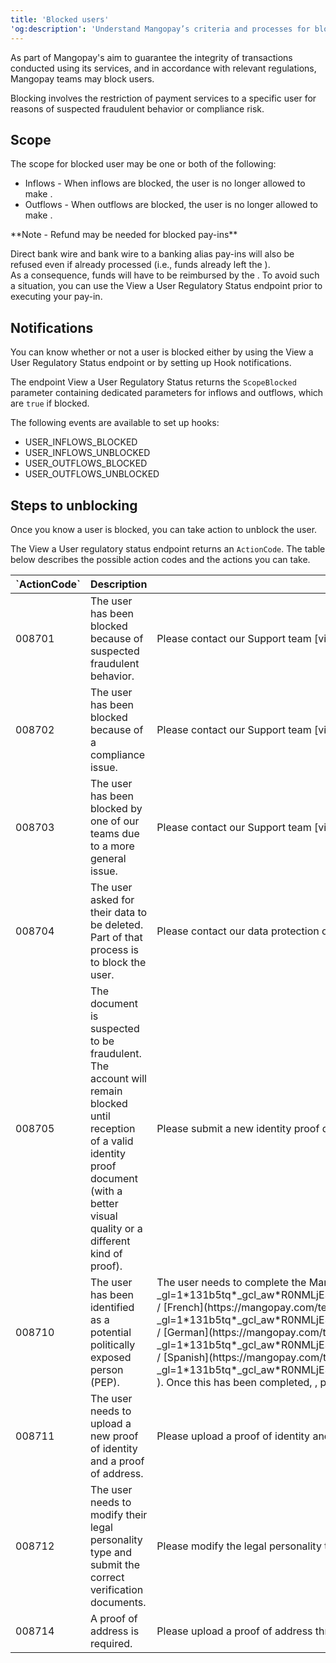 ```yaml
---
title: 'Blocked users'  
'og:description': 'Understand Mangopay’s criteria and processes for blocking users, including the reasons why and steps you can take to get them unblocked.'  
---
```

  
  

As part of Mangopay's aim to guarantee the integrity of transactions conducted using its services, and in accordance with relevant regulations, Mangopay teams may block users.  

Blocking involves the restriction of payment services to a specific user for reasons of suspected fraudulent behavior or compliance risk.  

## Scope  

The scope for blocked user may be one or both of the following:  
- Inflows - When inflows are blocked, the user is no longer allowed to make <PayIn content="pay-ins" />.  
- Outflows - When outflows are blocked, the user is no longer allowed to make <Payout content="payouts" />.  

<Note>  
**Note - Refund may be needed for blocked pay-ins** 
  
Direct bank wire and bank wire to a banking alias pay-ins will also be refused even if already processed (i.e., funds already left the <Issuer content="issuing bank" />).  
As a consequence, funds will have to be reimbursed by the <Platform content="platform" />. To avoid such a situation, you can use the View a User Regulatory Status endpoint prior to executing your pay-in.  
</Note>  

## Notifications  

You can know whether or not a user is blocked either by using the View a User Regulatory Status endpoint or by setting up Hook notifications.  

The endpoint View a User Regulatory Status returns the `ScopeBlocked` parameter containing dedicated parameters for inflows and outflows, which are `true` if blocked.  

The following events are available to set up hooks:  
- USER_INFLOWS_BLOCKED  
- USER_INFLOWS_UNBLOCKED  
- USER_OUTFLOWS_BLOCKED  
- USER_OUTFLOWS_UNBLOCKED  

## Steps to unblocking  

Once you know a user is blocked, you can take action to unblock the user.  

The View a User regulatory status endpoint returns an `ActionCode`. The table below describes the possible action codes and the actions you can take.

<table class="html-table">
    <thead>
        <tr>
            <th class="header">`ActionCode`</th>
            <th class="header">Description</th>
            <th class="header">Action to take</th>
        </tr>
    </thead>
    <tbody>
        <tr>
            <td class="content">008701</td>
            <td class="content">The user has been blocked because of suspected fraudulent behavior.</td>
            <td class="content">Please contact our Support team [via the Hub](https://hub.mangopay.com/), submitting your request under _My users_ > _Blocked user_.</td>
        </tr>
        <tr>
            <td class="content">008702</td>
            <td class="content">The user has been blocked because of a compliance issue.</td>
            <td class="content">Please contact our Support team [via the Hub](https://hub.mangopay.com/), submitting your request under _My users_ > _Blocked user_.</td>
        </tr>
        <tr>
            <td class="content">008703</td>
            <td class="content">The user has been blocked by one of our teams due to a more general issue.</td>
            <td class="content">Please contact our Support team [via the Hub](https://hub.mangopay.com/), submitting your request under _My users_ > _Blocked user_.</td>
        </tr>
        <tr>
            <td class="content">008704</td>
            <td class="content">The user asked for their data to be deleted. Part of that process is to block the user.</td>
            <td class="content">Please contact our data protection officer via email to dpo.mangopay@mangopay.com.</td>
        </tr>
        <tr>
            <td class="content">008705</td>
            <td class="content">The document is suspected to be fraudulent. The account will remain blocked until reception of a valid identity proof document (with a better visual quality or a different kind of proof).</td>
            <td class="content">Please submit a new identity proof document, if possible a different one. For further inquiries, please contact our Support team [via the Hub](https://hub.mangopay.com/), submitting your request under _My users_ > _Blocked user_.</td>
        </tr>
        <tr>
            <td class="content">008710</td>
            <td class="content">The user has been identified as a potential politically exposed person (PEP).</td>
            <td class="content">The user needs to complete the Mangopay Declaration Regarding Politically Exposed Persons ([English](https://mangopay.com/terms/PEP/PEP_form_EN.pdf?_gl=1*131b5tq*_gcl_aw*R0NMLjE3MDk1Njc5MDkuQ2p3S0NBaUFfNVd2QmhCQUVpd0FadENVNzVvWHp3TGgyN0tEMjV6TUpMQW5SUml5ODN2N1VFX2wyenBOVjlDekEtRzdoSTMxVmNpajhob0MtdVVRQXZEX0J3RQ..*_gcl_au*MjEwODM1NDE0OS4xNzA4OTQyNjUz) / [French](https://mangopay.com/terms/PEP/PEP_form_FR.pdf?_gl=1*131b5tq*_gcl_aw*R0NMLjE3MDk1Njc5MDkuQ2p3S0NBaUFfNVd2QmhCQUVpd0FadENVNzVvWHp3TGgyN0tEMjV6TUpMQW5SUml5ODN2N1VFX2wyenBOVjlDekEtRzdoSTMxVmNpajhob0MtdVVRQXZEX0J3RQ..*_gcl_au*MjEwODM1NDE0OS4xNzA4OTQyNjUz) / [German](https://mangopay.com/terms/PEP/PEP_form_DE.pdf?_gl=1*131b5tq*_gcl_aw*R0NMLjE3MDk1Njc5MDkuQ2p3S0NBaUFfNVd2QmhCQUVpd0FadENVNzVvWHp3TGgyN0tEMjV6TUpMQW5SUml5ODN2N1VFX2wyenBOVjlDekEtRzdoSTMxVmNpajhob0MtdVVRQXZEX0J3RQ..*_gcl_au*MjEwODM1NDE0OS4xNzA4OTQyNjUz) / [Spanish](https://mangopay.com/terms/PEP/PEP_form_ES.pdf?_gl=1*131b5tq*_gcl_aw*R0NMLjE3MDk1Njc5MDkuQ2p3S0NBaUFfNVd2QmhCQUVpd0FadENVNzVvWHp3TGgyN0tEMjV6TUpMQW5SUml5ODN2N1VFX2wyenBOVjlDekEtRzdoSTMxVmNpajhob0MtdVVRQXZEX0J3RQ..*_gcl_au*MjEwODM1NDE0OS4xNzA4OTQyNjUz) ). Once this has been completed, , please contact our Support team [via the Hub](https://hub.mangopay.com/), submitting your request under _My users_ > _Blocked user_.</td>
        </tr>
        <tr>
            <td class="content">008711</td>
            <td class="content">The user needs to upload a new proof of identity and a proof of address.</td>
            <td class="content">Please upload a proof of identity and a proof of address (e.g., utility bill) through the dashboard. Once done,  please contact our Support team [via the Hub](https://hub.mangopay.com/), submitting your request under _My users_ > _Blocked user_.</td>
        </tr>
        <tr>
            <td class="content">008712</td>
            <td class="content">The user needs to modify their legal personality type and submit the correct verification documents.</td>
            <td class="content">Please modify the legal personality type and send the corresponding verification documents. Once done,  please contact our Support team [via the Hub](https://hub.mangopay.com/), submitting your request under _My users_ > _Blocked user_.</td>
        </tr>
        <tr>
            <td class="content">008714</td>
            <td class="content">A proof of address is required.</td>
            <td class="content">Please upload a proof of address through the dashboard.  Once done,  please contact our Support team [via the Hub](https://hub.mangopay.com/), submitting your request under _My users_ > _Blocked user_.</td>
        </tr>
    </tbody>
</table>